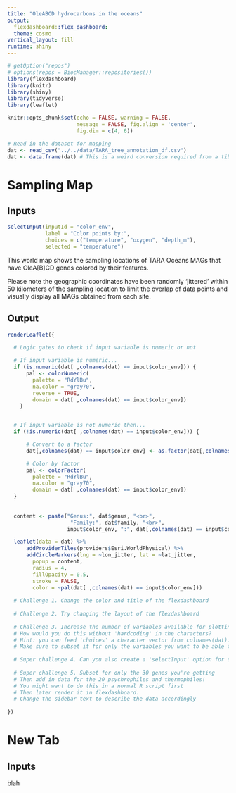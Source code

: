 ```yaml
---
title: "OleABCD hydrocarbons in the oceans"
output:
  flexdashboard::flex_dashboard:
  theme: cosmo
vertical_layout: fill
runtime: shiny
---
```

  
```r
# getOption("repos")
# options(repos = BiocManager::repositories())
library(flexdashboard)
library(knitr)
library(shiny)
library(tidyverse)
library(leaflet)

knitr::opts_chunk$set(echo = FALSE, warning = FALSE,
                      message = FALSE, fig.align = 'center',
                      fig.dim = c(4, 6))
```


```r
# Read in the dataset for mapping
dat <- read_csv("../../data/TARA_tree_annotation_df.csv")
dat <- data.frame(dat) # This is a weird conversion required from a tibble to a data frame
```

Sampling Map
=====================================
Inputs {.sidebar data-width=350}
----------------------------------------------------------------------

```r
selectInput(inputId = "color_env", 
            label = "Color points by:", 
            choices = c("temperature", "oxygen", "depth_m"),
            selected = "temperature")


```

This world map shows the sampling locations of TARA Oceans MAGs that have OleA[B]CD genes colored by their features.

Please note the geographic coordinates have been randomly 'jittered' within 50 kilometers of the sampling location to limit the overlap of data points and  visually display all MAGs obtained from each site.

Output
----------------------------------------------------------------------
```r

renderLeaflet({

  # Logic gates to check if input variable is numeric or not  
    
  # If input variable is numeric...
  if (is.numeric(dat[ ,colnames(dat) == input$color_env])) {
      pal <- colorNumeric(
        palette = "RdYlBu",
        na.color = "gray70",
        reverse = TRUE,
        domain = dat[ ,colnames(dat) == input$color_env])
    }


  # If input variable is not numeric then...
  if (!is.numeric(dat[ ,colnames(dat) == input$color_env])) {

      # Convert to a factor
      dat[,colnames(dat) == input$color_env] <- as.factor(dat[,colnames(dat) == input$color_env])

      # Color by factor
      pal <- colorFactor(
        palette = "RdYlBu",
        na.color = "gray70",
        domain = dat[ ,colnames(dat) == input$color_env])
  }
   
    
  content <- paste("Genus:", dat$genus, "<br>",
                    "Family:", dat$family, "<br>",
                   input$color_env, ":", dat[,colnames(dat) == input$color_env])

  leaflet(data = dat) %>%
      addProviderTiles(providers$Esri.WorldPhysical) %>%
      addCircleMarkers(lng = ~lon_jitter, lat = ~lat_jitter,
        popup = content,
        radius = 4,      
        fillOpacity = 0.5, 
        stroke = FALSE,
        color = ~pal(dat[ ,colnames(dat) == input$color_env]))
  
  # Challenge 1. Change the color and title of the flexdashboard
  
  # Challenge 2. Try changing the layout of the flexdashboard
  
  # Challenge 3. Increase the number of variables available for plotting. 
  # How would you do this without 'hardcoding' in the characters?
  # Hint: you can feed 'choices' a character vector from colnames(dat). 
  # Make sure to subset it for only the variables you want to be able to plot!
  
  # Super challenge 4. Can you also create a 'selectInput' option for circle radius size?
  
  # Super challenge 5. Subset for only the 30 genes you're getting
  # Then add in data for the 20 psychrophiles and thermophiles!
  # You might want to do this in a normal R script first
  # Then later render it in flexdashboard.
  # Change the sidebar text to describe the data accordingly 
  
})
```

New Tab
=====================================
Inputs {.sidebar data-width=350}
----------------------------------------------------------------------
blah